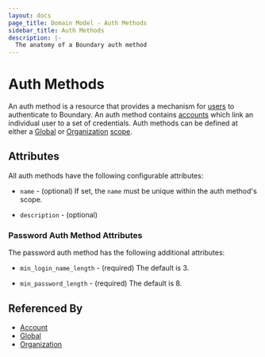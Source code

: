 ```yaml
---
layout: docs
page_title: Domain Model - Auth Methods
sidebar_title: Auth Methods
description: |-
  The anatomy of a Boundary auth method
---
```


# Auth Methods

An auth method is a resource
that provides a mechanism
for [users][] to authenticate to Boundary.
An auth method contains [accounts][]
which link an individual user to a set of credentials.
Auth methods can be defined at either a [Global][] or [Organization][] [scope][].

## Attributes

All auth methods have the following configurable attributes:

- `name` - (optional)
  If set, the `name` must be unique within the auth method's scope.

- `description` - (optional)

### Password Auth Method Attributes

The password auth method has the following additional attributes:

- `min_login_name_length` - (required) The default is 3.

- `min_password_length` - (required) The default is 8.

## Referenced By

- [Account][]
- [Global][]
- [Organization][]

[account]: /docs/concepts/domain-model/accounts
[accounts]: /docs/concepts/domain-model/accounts
[global]: /docs/concepts/domain-model/scopes#global
[organization]: /docs/concepts/domain-model/scopes#organizations
[scope]: /docs/concepts/domain-model/scopes
[users]: /docs/concepts/domain-model/users
